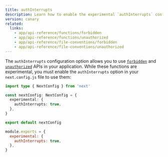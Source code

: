 ```yaml
---
title: authInterrupts
description: Learn how to enable the experimental `authInterrupts` configuration option to use `forbidden` and `unauthorized`.
version: canary
related:
  links:
    - app/api-reference/functions/forbidden
    - app/api-reference/functions/unauthorized
    - app/api-reference/file-conventions/forbidden
    - app/api-reference/file-conventions/unauthorized
---
```


The `authInterrupts` configuration option allows you to use [`forbidden`](/docs/app/api-reference/functions/forbidden) and [`unauthorized`](/docs/app/api-reference/functions/unauthorized) APIs in your application. While these functions are experimental, you must enable the `authInterrupts` option in your `next.config.js` file to use them:

```ts filename="next.config.ts" switcher
import type { NextConfig } from 'next'

const nextConfig: NextConfig = {
  experimental: {
    authInterrupts: true,
  },
}

export default nextConfig
```

```js filename="next.config.js" switcher
module.exports = {
  experimental: {
    authInterrupts: true,
  },
}
```
